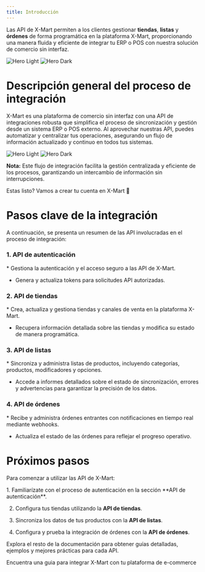 ```yaml
---
title: Introducción
---
```


Las API de X-Mart permiten a los clientes gestionar **tiendas**, **listas** y **órdenes** de forma programática en la plataforma X-Mart, proporcionando una manera fluida y eficiente de integrar tu ERP o POS con nuestra solución de comercio sin interfaz.


<img
  className="block dark:hidden"
  src="https://s3.us-east-2.amazonaws.com/admin.artisncore.dev/products/logonegro.png"
  alt="Hero Light"
/>
<img
  className="hidden dark:block"
  src="https://s3.us-east-2.amazonaws.com/admin.artisncore.dev/products/logorojo.png"
  alt="Hero Dark"
/>


# Descripción general del proceso de integración

X-Mart es una plataforma de comercio sin interfaz con una API de integraciones robusta que simplifica el proceso de sincronización y gestión desde un sistema ERP o POS externo. Al aprovechar nuestras API, puedes automatizar y centralizar tus operaciones, asegurando un flujo de información actualizado y continuo en todos tus sistemas.


<img
  className="block dark:hidden"
  src="https://s3.us-east-1.amazonaws.com/admin.kfc.production/nuevoclaro.png"
  alt="Hero Light"
/>
<img
  className="hidden dark:block"
  src="https://s3.us-east-1.amazonaws.com/admin.kfc.production/nuevooscuro.png"
  alt="Hero Dark"
/>

**Nota:** Este flujo de integración facilita la gestión centralizada y eficiente de los procesos, garantizando un intercambio de información sin interrupciones.

<CardGroup cols={2}>
  <Card
    title="Crea una cuenta"
    icon="Key"
    href="https://app.x-mart.io/auth/signin"
  >
    Estas listo? Vamos a crear tu cuenta en X-Mart 🚀
  </Card>
</CardGroup>



# Pasos clave de la integración

A continuación, se presenta un resumen de las API involucradas en el proceso de integración:


### 1. API de autenticación

<Info>
  * Gestiona la autenticación y el acceso seguro a las API de X-Mart.

  * Genera y actualiza tokens para solicitudes API autorizadas.
</Info>


### 2. API de tiendas

<Info>
  * Crea, actualiza y gestiona tiendas y canales de venta en la plataforma X-Mart.

  * Recupera información detallada sobre las tiendas y modifica su estado de manera programática.
</Info>

### 3. API de listas

<Info>
  * Sincroniza y administra listas de productos, incluyendo categorías, productos, modificadores y opciones.

  * Accede a informes detallados sobre el estado de sincronización, errores y advertencias para garantizar la precisión de los datos.
</Info>


### 4. API de órdenes

<Info>
  * Recibe y administra órdenes entrantes con notificaciones en tiempo real mediante webhooks.

  * Actualiza el estado de las órdenes para reflejar el progreso operativo.
</Info>

# Próximos pasos

Para comenzar a utilizar las API de X-Mart:

<Info>
  1. Familiarízate con el proceso de autenticación en la sección **API de autenticación**.

  2. Configura tus tiendas utilizando la **API de tiendas**.

  3. Sincroniza los datos de tus productos con la **API de listas**.

  4. Configura y prueba la integración de órdenes con la **API de órdenes**.
</Info>

Explora el resto de la documentación para obtener guías detalladas, ejemplos y mejores prácticas para cada API.



<CardGroup cols={2}>
  <Card
    title="Guía para desarrolladores"
    icon="book-open"
    href="https://docs.x-mart.io/api-reference/authentication/login/post"
  >
    Encuentra una guia para integrar X-Mart con tu plataforma de e-commerce
  </Card>
</CardGroup>
